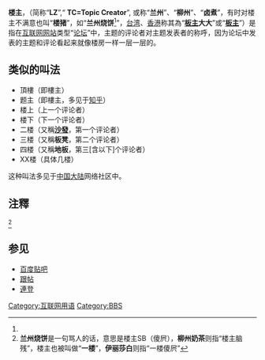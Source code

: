 '''楼主'''，（简称“'''LZ'''”,“ '''TC=Topic Creator'''”, 或称“'''兰州'''”、“'''柳州'''”、“'''卤煮'''”，有时对楼主不满意也叫“'''楼猪'''”，如“'''兰州烧饼'''<ref name=n1/>”，[[台湾|台湾]]、[[香港|香港]]称其為“'''[[板主|板主]]大大'''”或“'''[[板主|板主]]'''”）是指在[[互联网|互联网]][[网站|网站]]类型“[[网络论坛|论坛]]”中，主题的评论者对主题发表者的称呼，因为论坛中发表的主题和评论看起来就像楼房一样一层一层的。

==类似的叫法==
*頂樓（即樓主）
*题主（即樓主，多见于[[知乎|知乎]]）
*楼上（上一个评论者）
*楼下（下一个评论者）
*二楼（又稱'''[[沙發_(網路)|沙發]]'''，第一个评论者）
*三楼（又稱'''板凳'''，第二个评论者）
*四楼（又稱'''地板'''，第三<nowiki>[含以下]</nowiki>个评论者）
*XX楼（具体几楼）

这种叫法多见于[[中国大陆|中国大陆]]网络社区中。

==注釋==
<div class="references-small">
<references>
<ref name=n1>'''兰州烧饼'''是一句骂人的话，意思是楼主SB（傻屄），'''柳州奶茶'''则指“楼主脑残”，楼主也被叫做“'''一楼'''”，'''伊丽莎白'''则指“一楼傻屄”</ref>
</references>
</div>

== 参见 ==
*[[百度贴吧|百度贴吧]]
*[[跟帖|跟帖]]
*[[連登|連登]]

{{网络小作品}}
[[Category:互联网用语|Category:互联网用语]]
[[Category:BBS|Category:BBS]]